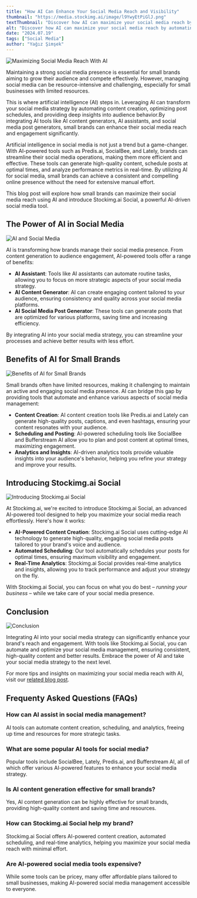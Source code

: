 ```yaml
---
title: "How AI Can Enhance Your Social Media Reach and Visibility"
thumbnail: "https://media.stockimg.ai/image/l9YwyEtPiGlJ.png"
textThumbnail: "Discover how AI can maximize your social media reach by automating content creation and scheduling. Learn how small brands can benefit from AI-powered tools like Stockimg.ai Social for enhanced engagement and efficiency. Explore the impact of AI in social media with real-world examples and insights."
alt: "Discover how AI can maximize your social media reach by automating content creation and scheduling. Learn how small brands can benefit from AI-powered tools like Stockimg.ai Social for enhanced engagement and efficiency. Explore the impact of AI in social media with real-world examples and insights."
date: "2024.07.19"
tags: ["Social Media"]
author: "Yağız Şimşek"
---
```


![Maximizing Social Media Reach With AI](https://media.stockimg.ai/image/l9YwyEtPiGlJ.png)

Maintaining a strong social media presence is essential for small brands aiming to grow their audience and compete effectively. However, managing social media can be resource-intensive and challenging, especially for small businesses with limited resources.

This is where artificial intelligence (AI) steps in. Leveraging AI can transform your social media strategy by automating content creation, optimizing post schedules, and providing deep insights into audience behavior.By integrating AI tools like AI content generators, AI assistants, and social media post generators, small brands can enhance their social media reach and engagement significantly.

Artificial intelligence in social media is not just a trend but a game-changer. With AI-powered tools such as Predis.ai, SocialBee, and Lately, brands can streamline their social media operations, making them more efficient and effective. These tools can generate high-quality content, schedule posts at optimal times, and analyze performance metrics in real-time. By utilizing AI for social media, small brands can achieve a consistent and compelling online presence without the need for extensive manual effort. 

This blog post will explore how small brands can maximize their social media reach using AI and introduce Stockimg.ai Social, a powerful AI-driven social media tool.

## The Power of AI in Social Media

![AI and Social Media](https://media.stockimg.ai/image/M1QFJnyDau__.png)

AI is transforming how brands manage their social media presence. From content generation to audience engagement, AI-powered tools offer a range of benefits:

- **AI Assistant**: Tools like AI assistants can automate routine tasks, allowing you to focus on more strategic aspects of your social media strategy.
- **AI Content Generator**: AI can create engaging content tailored to your audience, ensuring consistency and quality across your social media platforms.
- **AI Social Media Post Generator**: These tools can generate posts that are optimized for various platforms, saving time and increasing efficiency.

By integrating AI into your social media strategy, you can streamline your processes and achieve better results with less effort.

## Benefits of AI for Small Brands

![Benefits of AI for Small Brands](https://media.stockimg.ai/image/HoATQ5i_2Nr8.png)

Small brands often have limited resources, making it challenging to maintain an active and engaging social media presence. AI can bridge this gap by providing tools that automate and enhance various aspects of social media management:

- **Content Creation**: AI content creation tools like Predis.ai and Lately can generate high-quality posts, captions, and even hashtags, ensuring your content resonates with your audience.
- **Scheduling and Posting**: AI-powered scheduling tools like SocialBee and Bufferstream AI allow you to plan and post content at optimal times, maximizing engagement.
- **Analytics and Insights**: AI-driven analytics tools provide valuable insights into your audience's behavior, helping you refine your strategy and improve your results.

## Introducing Stockimg.ai Social

![Introducing Stockimg.ai Social](https://raw.githubusercontent.com/Abdurrahman-Subh/mdx-blog/main/images/sai-social-logo.png)

At Stockimg.ai, we're excited to introduce Stockimg.ai Social, an advanced AI-powered tool designed to help you maximize your social media reach effortlessly. Here's how it works:

- **AI-Powered Content Creation**: Stockimg.ai Social uses cutting-edge AI technology to generate high-quality, engaging social media posts tailored to your brand's voice and audience.
- **Automated Scheduling**: Our tool automatically schedules your posts for optimal times, ensuring maximum visibility and engagement.
- **Real-Time Analytics**: Stockimg.ai Social provides real-time analytics and insights, allowing you to track performance and adjust your strategy on the fly.

With Stockimg.ai Social, you can focus on what you do best – *running your business* – while we take care of your social media presence.

## Conclusion

![Conclusion](https://media.stockimg.ai/image/7nQcdiUD1Pv3.png)

Integrating AI into your social media strategy can significantly enhance your brand's reach and engagement. With tools like Stockimg.ai Social, you can automate and optimize your social media management, ensuring consistent, high-quality content and better results. Embrace the power of AI and take your social media strategy to the next level.

For more tips and insights on maximizing your social media reach with AI, visit our [related blog post](https://stockimg.ai/blog/social-media).

## Frequenty Asked Questions (FAQs)

### How can AI assist in social media management?

AI tools can automate content creation, scheduling, and analytics, freeing up time and resources for more strategic tasks.

### What are some popular AI tools for social media?

Popular tools include SocialBee, Lately, Predis.ai, and Bufferstream AI, all of which offer various AI-powered features to enhance your social media strategy.

### Is AI content generation effective for small brands?

Yes, AI content generation can be highly effective for small brands, providing high-quality content and saving time and resources.

### How can Stockimg.ai Social help my brand?

Stockimg.ai Social offers AI-powered content creation, automated scheduling, and real-time analytics, helping you maximize your social media reach with minimal effort.

### Are AI-powered social media tools expensive?

While some tools can be pricey, many offer affordable plans tailored to small businesses, making AI-powered social media management accessible to everyone.